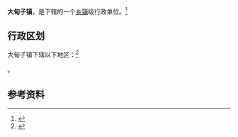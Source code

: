 {{中国乡级行政区|21/12/21/104/000}}

'''大甸子镇'''，是{{PRC admin/fullname|21/12/21/104/000|3}}下辖的一个[[乡镇|乡镇]]级行政单位。<ref>{{PRC admin/ref sgc|{{PRC admin/parent|21/12/21/104/000}}}}</ref>

== 行政区划 ==

大甸子镇下辖以下地区：<ref>{{PRC admin/ref sgc|21/12/21/104/000}}</ref>

{{PRC admin/children|21/12/21/104/000}}。

== 参考资料 ==

{{reflist}}

{{行政区划小作品}}
{{PRC admin/navcat|21/12/21/104/000}}